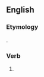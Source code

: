 ==English==

===Etymology===
{{suffix|breathe|est|lang=en}}.

===Verb===
{{head|en|verb form}}

# {{en-archaic second-person singular of|breathe|lang=en}}